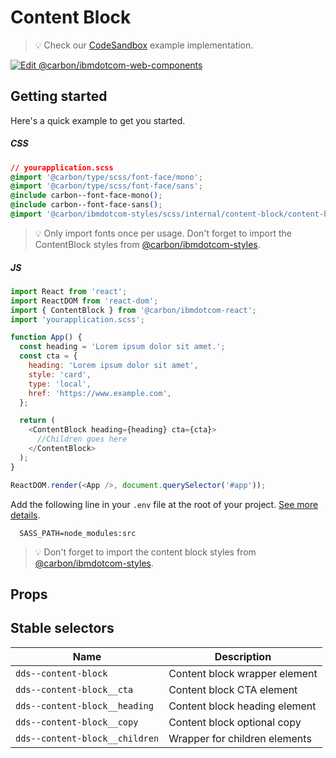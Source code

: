 
# Content Block

> 💡 Check our
> [CodeSandbox](https://githubbox.com/carbon-design-system/carbon-for-ibm-dotcom/tree/v1/packages/react/examples/codesandbox/components/ContentBlock)
> example implementation.

[![Edit @carbon/ibmdotcom-web-components](https://codesandbox.io/static/img/play-codesandbox.svg)](https://githubbox.com/carbon-design-system/carbon-for-ibm-dotcom/tree/v1/packages/react/examples/codesandbox/components/ContentBlock)

## Getting started

Here's a quick example to get you started.

##### CSS

```css
// yourapplication.scss
@import '@carbon/type/scss/font-face/mono';
@import '@carbon/type/scss/font-face/sans';
@include carbon--font-face-mono();
@include carbon--font-face-sans();
@import '@carbon/ibmdotcom-styles/scss/internal/content-block/content-block';
```

> 💡 Only import fonts once per usage. Don't forget to import the ContentBlock
> styles from
> [@carbon/ibmdotcom-styles](https://github.com/carbon-design-system/carbon-for-ibm-dotcom/blob/main/packages/styles).

##### JS

```javascript
import React from 'react';
import ReactDOM from 'react-dom';
import { ContentBlock } from '@carbon/ibmdotcom-react';
import 'yourapplication.scss';

function App() {
  const heading = 'Lorem ipsum dolor sit amet.';
  const cta = {
    heading: 'Lorem ipsum dolor sit amet',
    style: 'card',
    type: 'local',
    href: 'https://www.example.com',
  };

  return (
    <ContentBlock heading={heading} cta={cta}>
      //Children goes here
    </ContentBlock>
  );
}

ReactDOM.render(<App />, document.querySelector('#app'));
```

Add the following line in your `.env` file at the root of your project.
[See more details](https://github.com/carbon-design-system/carbon-for-ibm-dotcom/tree/main/packages/styles#usage).

```
  SASS_PATH=node_modules:src
```

> 💡 Don't forget to import the content block styles from
> [@carbon/ibmdotcom-styles](https://github.com/carbon-design-system/carbon-for-ibm-dotcom/blob/main/packages/styles).

## Props

<Props of={ContentBlock} />

## Stable selectors

| Name                             | Description                      |
| -------------------------------- | -------------------------------  |
| `dds--content-block`             | Content block wrapper element    |
| `dds--content-block__cta`        | Content block CTA element        |
| `dds--content-block__heading`    | Content block heading element    |
| `dds--content-block__copy`       | Content block optional copy      |
| `dds--content-block__children`   | Wrapper for children elements    |

<Description markdown={contributing} />
